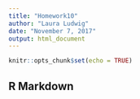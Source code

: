 ```yaml
---
title: "Homework10"
author: "Laura Ludwig"
date: "November 7, 2017"
output: html_document
---
```


```r
knitr::opts_chunk$set(echo = TRUE)
```

## R Markdown


